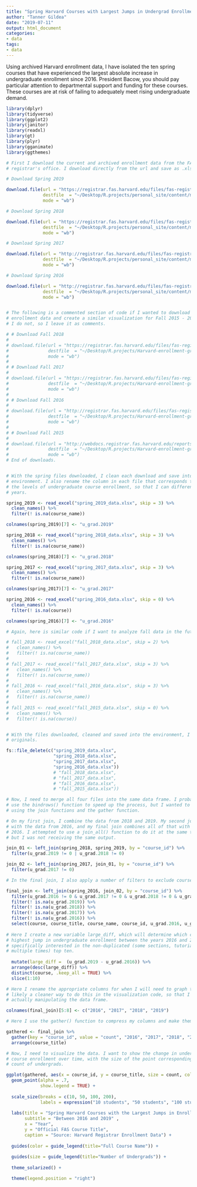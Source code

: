 ```yaml
---
title: "Spring Harvard Courses with Largest Jumps in Undergrad Enrollment, 2016-2019"
author: "Tanner Gildea"
date: "2019-07-11"
output: html_document
categories:
- data
tags:
- data
---
```



Using archived Harvard enrollment data, I have isolated the ten spring courses that have experienced the largest absolute increase in undergraduate enrollment since 2016. President Bacow, you should pay particular attention to departmental support and funding for these courses. These courses are at risk of failing to adequately meet rising undergraduate demand.   
  



```r

library(dplyr)
library(tidyverse)
library(ggplot2)
library(janitor)
library(readxl)
library(gt)
library(plyr)
library(gganimate)
library(ggthemes)

# First I download the current and archived enrollment data from the FAS
# registrar's office. I download directly from the url and save as .xlsx files.

# Download Spring 2019

download.file(url = "https://registrar.fas.harvard.edu/files/fas-registrar/files/class_enrollment_summary_by_term_2.28.19.xlsx",
              destfile  = "~/Desktop/R.projects/personal_site/content/moment/2019-07-11/spring_2019_data.xlsx",
              mode = "wb")  

# Download Spring 2018

download.file(url = "https://registrar.fas.harvard.edu/files/fas-registrar/files/class_enrollment_summary_by_term_03.06.18.xlsx",
              destfile  = "~/Desktop/R.projects/personal_site/content/moment/2019-07-11/spring_2018_data.xlsx",
              mode = "wb")  

# Download Spring 2017

download.file(url = "http://registrar.fas.harvard.edu/files/fas-registrar/files/class_enrollment_summary_by_term_2017_03_07_final_0.xlsx",
              destfile  = "~/Desktop/R.projects/personal_site/content/moment/2019-07-11/spring_2017_data.xlsx",
              mode = "wb")  

# Download Spring 2016

download.file(url = "http://registrar.fas.harvard.edu/files/fas-registrar/files/course_enrollment_statistics_0.xlsx",
              destfile  = "~/Desktop/R.projects/personal_site/content/moment/2019-07-11/spring_2016_data.xlsx",
              mode = "wb")  


# The following is a commented section of code if I wanted to download the fall 
# enrollment data and create a similar visualization for Fall 2015 - 2018. Currently,
# I do not, so I leave it as comments.

# # Download Fall 2018
# 
# download.file(url = "https://registrar.fas.harvard.edu/files/fas-registrar/files/class_enrollment_summary_by_term_10.24.18.xlsx",
#               destfile  = "~/Desktop/R.projects/Harvard-enrollment-graphic/fall_2018_data.xlsx",
#               mode = "wb")
# 
# # Download Fall 2017
# 
# download.file(url = "https://registrar.fas.harvard.edu/files/fas-registrar/files/class_enrollment_summary_by_term_10.20.17.xlsx",
#               destfile  = "~/Desktop/R.projects/Harvard-enrollment-graphic/fall_2017_data.xlsx",
#               mode = "wb")
# 
# # Download Fall 2016
# 
# download.file(url = "http://registrar.fas.harvard.edu/files/fas-registrar/files/copy_of_class_enrollment_summary_by_term_10.06.2016.xlsx",
#               destfile  = "~/Desktop/R.projects/Harvard-enrollment-graphic/fall_2016_data.xlsx",
#               mode = "wb")
# 
# # Download Fall 2015
# 
# download.file(url = "http://webdocs.registrar.fas.harvard.edu/reports/statistics/Fall_2015/CourseEnrollmentStatistics.xlsx",
#               destfile  = "~/Desktop/R.projects/Harvard-enrollment-graphic/fall_2015_data.xlsx",
#               mode = "wb")
# End of downloads.


# With the spring files downloaded, I clean each download and save into my global 
# environment. I also rename the column in each file that corresponds to
# the levels of undergraduate course enrollment, so that I can differentiate between
# years.

spring_2019 <- read_excel("spring_2019_data.xlsx", skip = 3) %>% 
  clean_names() %>% 
  filter(! is.na(course_name))

colnames(spring_2019)[7] <- "u_grad.2019"

spring_2018 <- read_excel("spring_2018_data.xlsx", skip = 3) %>% 
  clean_names() %>% 
  filter(! is.na(course_name))

colnames(spring_2018)[7] <- "u_grad.2018"

spring_2017 <- read_excel("spring_2017_data.xlsx", skip = 3) %>% 
  clean_names() %>% 
  filter(! is.na(course_name))

colnames(spring_2017)[7] <- "u_grad.2017"

spring_2016 <- read_excel("spring_2016_data.xlsx", skip = 0) %>% 
  clean_names() %>% 
  filter(! is.na(course))

colnames(spring_2016)[7] <- "u_grad.2016"

# Again, here is similar code if I want to analyze fall data in the future.

# fall_2018 <- read_excel("fall_2018_data.xlsx", skip = 2) %>% 
#   clean_names() %>% 
#   filter(! is.na(course_name))
# 
# fall_2017 <- read_excel("fall_2017_data.xlsx", skip = 3) %>% 
#   clean_names() %>% 
#   filter(! is.na(course_name))
# 
# fall_2016 <- read_excel("fall_2016_data.xlsx", skip = 3) %>% 
#   clean_names() %>% 
#   filter(! is.na(course_name))
# 
# fall_2015 <- read_excel("fall_2015_data.xlsx", skip = 0) %>% 
#   clean_names() %>% 
#   filter(! is.na(course))


# With the files downloaded, cleaned and saved into the environment, I can delete the 
# originals.

fs::file_delete(c("spring_2019_data.xlsx",
                  "spring_2018_data.xlsx",
                  "spring_2017_data.xlsx",
                  "spring_2016_data.xlsx"))
                  # "fall_2018_data.xlsx",
                  # "fall_2017_data.xlsx",
                  # "fall_2016_data.xlsx",
                  # "fall_2015_data.xlsx"))
```

```r
# Now, I need to merge all four files into the same data frame. I probably could have
# use the bindrows() function to speed up the process, but I wanted to practice 
# using the join functions and the gather function.

# On my first join, I combine the data from 2018 and 2019. My second join combines this 
# with the data from 2016, and my final join combines all of that with the data from 
# 2016. I attempted to use a join_all() function to do it at the same time,
# but I was not receiving the same output. 

join_01 <- left_join(spring_2018, spring_2019, by = "course_id") %>% 
  filter(u_grad.2019 != 0 | u_grad.2018 != 0)

join_02 <- left_join(spring_2017, join_01, by = "course_id") %>% 
  filter(u_grad.2017 != 0)

# In the final join, I also apply a number of filters to exclude courses that did not have consistent enrollment over each of the four years.

final_join <- left_join(spring_2016, join_02, by = "course_id") %>% 
  filter(u_grad.2016 != 0 & u_grad.2017 != 0 & u_grad.2018 != 0 & u_grad.2019 != 0) %>% 
  filter(! is.na(u_grad.2019)) %>% 
  filter(! is.na(u_grad.2018)) %>% 
  filter(! is.na(u_grad.2017)) %>% 
  filter(! is.na(u_grad.2016)) %>% 
  select(course, course_title, course_name, course_id, u_grad.2016, u_grad.2017, u_grad.2018, u_grad.2019) %>% 
  
# Here I create a new variable large_diff, which will determine which courses had the
# highest jump in undergraduate enrollment between the years 2016 and 2019. I'm 
# specifically interested in the non-duplicated (some sections, tutorials etc appear 
# multiple times) top ten. 
  
  mutate(large_diff =  (u_grad.2019 - u_grad.2016)) %>% 
  arrange(desc(large_diff)) %>% 
  distinct(course, .keep_all = TRUE) %>% 
  slice(1:10)
```

```r
# Here I rename the appropriate columns for when I will need to graph them. There is
# likely a cleaner way to do this in the visualization code, so that I am not 
# actually manipulating the data frame. 

colnames(final_join)[5:8] <- c("2016", "2017", "2018", "2019")

# Here I use the gather() function to compress my columns and make them longer, so that I can take each course and plot across all four years in the subsequent section.

gathered <- final_join %>% 
  gather(key = "course_id", value = "count", "2016", "2017", "2018", "2019") %>% 
  arrange(course_title)
```

```r
# Now, I need to visualize the data. I want to show the change in undergraduate
# course enrollment over time, with the size of the point corresponding to the
# count of undergrads. 

ggplot(gathered, aes(x = course_id, y = course_title, size = count, color = course_name)) +  
  geom_point(alpha = .7, 
             show.legend = TRUE) +
  
  scale_size(breaks = c(10, 50, 100, 200),
             labels = expression("10 students", "50 students", "100 students", "200 students")) +
  
  labs(title = "Spring Harvard Courses with the Largest Jumps in Enrollment",
       subtitle = "Between 2016 and 2019" ,
       x = "Year",
       y = "Official FAS Course Title",
       caption = "Source: Harvard Registrar Enrollment Data") +
  
  guides(color = guide_legend(title="Full Course Name")) +
  
  guides(size = guide_legend(title="Number of Undergrads")) +
  
  theme_solarized() +

  theme(legend.position = "right")
```